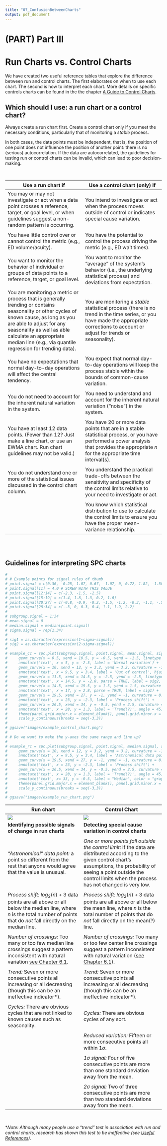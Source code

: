 ```yaml
---
title: "07_ConfusionBetweenCharts"
output: pdf_document
---
```


# (PART) Part III {-}

# Run Charts vs. Control Charts {#common_confusion}

We have created two useful reference tables that explore the difference between run and control charts. The first elaborates on when to use each chart. The second is how to interpret each chart. More details on specific controls charts can be found in the the chapter [A Guide to Control Charts](#guide_controlCharts).


## Which should I use: a run chart or a control chart? {#run_or_control_chart}

Always create a run chart first. Create a control chart only if you meet the necessary conditions, particularly that of monitoring a *stable* process. 

In both cases, the data points must be independent, that is, the position of one point does not influence the position of another point: there is no (serious) autocorrelation. If the data are autocorrelated, the guidelines for testing run or control charts can be invalid, which can lead to poor decision-making.   

<br>
\vspace{12pt}


| Use a run chart if | Use a control chart (only) if |
| ------------------------------------ | ------------------------------------- |
| You may or may not investigate or act when a data point crosses a reference, target, or goal level, or when guidelines suggest a non-random pattern is occurring. | You intend to investigate or act when the process moves outside of control or indicates special cause variation. | 
|  |  | 
| You have little control over or cannot control the metric (e.g., ED volume/acuity). | You have the potential to control the process driving the metric (e.g., ED wait times). | 
|  |  | 
| You want to monitor the behavior of individual or groups of data points to a reference, target, or goal level. | You want to monitor the "average" of the system's behavior (i.e., the underlying statistical process) and deviations from expectation. | 
|  |  | 
| You are monitoring a metric or process that is generally trending or contains seasonality or other cycles of known cause, as long as you are able to adjust for any seasonality as well as able calculate an appropriate median line (e.g., via quantile regression for trending data). | You are monitoring a *stable* statistical process (there is no trend in the time series, or you have made the appropriate corrections to account or adjust for trends or seasonality). |
|  |  | 
| You have no expectations that normal day-to-day operations will affect the central tendency. | You expect that normal day-to-day operations will keep the process stable within the bounds of common-cause variation. |
|  |  | 
| You do not need to account for the inherent natural variation in the system. | You need to understand and account for the inherent natural variation ("noise") in the system. | 
|  |  | 
| You have at least 12 data points. (Fewer than 12? Just make a line chart, or use an EWMA chart. Run chart guidelines may not be valid.) | You have 20 or more data points that are in a stable statistical process, or you have performed a power analysis that provides the appropriate *n* for the appropriate time interval(s). | 
|  |  | 
| You do not understand one or more of the statistical issues discussed in the control chart column. | You understand the practical trade-offs between the sensitivity and specificity of the control limits relative to your need to investigate or act. |
|  |  | 
| | You know which statistical distribution to use to calculate the control limits to ensure you have the proper mean-variance relationship. |  

<br>
\vspace{12pt}
<br>
\vspace{12pt}

## Guidelines for interpreting SPC charts {#guidelines}

``` r
# 
# # Example points for signal rules of thumb
# point.signal = c(0.36, -0.25, 1.07, 0.67, -1.07, 0, 0.72, 1.82, -1.50, -0.99)
# point.signal[11] = 4.0 # SCREW WITH THIS VALUE
# point.signal[12:14] = c(-2.3, -1.5, -2.5)
# point.signal[15:19] = c(1.4, 1.8, 1.3, 0.2, 1.6)
# point.signal[20:27] = c(-0.8, -0.9, -0.2, -1.5, -1.2, -0.3, -1.1, -.5)
# point.signal[28:34] = c(-.3, 0, 0.3, 0.4, 1.1, 1.9, 2.2)
# 
# subgroup.signal = 1:34
# mean.signal = 0
# median.signal = median(point.signal)
# sigma.signal = rep(1,34)
# 
# sig1 = as.character(expression(1~sigma~signal))
# sig2 = as.character(expression(2~sigma~signal))
# 
# example_cc = spc.plot(subgroup.signal, point.signal, mean.signal, sigma.signal) +
#     geom_curve(x = 0.5, xend = 10.5, y = -0.5, yend = -1.5, linetype = 2) +
#     annotate('text', x = 5, y = -2.3, label = 'Normal variation') +
#     geom_curve(x = 10, xend = 12, y = 3.2, yend = 3.2, curvature = -1, linetype = 2) +
#     annotate('text', x = 9.5, y = 3.4, label = 'Out of control', hjust = 1) +
#     geom_curve(x = 11.5, xend = 14.5, y = -2.5, yend = -2.5, linetype = 2) +
#     annotate('text', x = 14.5, y = -2.8, parse = TRUE, label = sig2, hjust = 0) +
#     geom_curve(x = 14.5, xend = 19.5, y = 1.5, yend = 1.5, curvature = -1, linetype = 2) +
#     annotate('text', x = 17, y = 2.8, parse = TRUE, label = sig1) +
#     geom_curve(x = 19.5, xend = 27, y = -1, yend = -1, curvature = 0.7, linetype = 2) +
#     annotate('text', x = 23, y = -2.3, label = 'Process shift') +
#     geom_curve(x = 26.5, xend = 34, y = -0.5, yend = 2.5, curvature = -0.2, linetype = 2) +
#     annotate('text', x = 28, y = 1.3, label = 'Trend(?)', angle = 45) +
#     theme(panel.grid.major.x = element_blank(), panel.grid.minor.x = element_blank()) +
#     scale_y_continuous(breaks = seq(-3,3))
# 
# ggsave("images/example_control_chart.png")
# 
# # Do we want to make the y-axes the same range and line up?
# 
# example_rc = spc.plot(subgroup.signal, point.signal, median.signal, sigma.signal, band.show = FALSE, ucl.show = FALSE, lcl.show = FALSE) +
#     geom_curve(x = 10, xend = 12, y = 3.2, yend = 3.2, curvature = -1, linetype = 2) +
#     annotate('text', x = 9.5, y = 3.4, label = 'Astronomical data point', hjust = 1) +
#     geom_curve(x = 19.5, xend = 27, y = -1, yend = -1, curvature = 0.7, linetype = 2) +
#     annotate('text', x = 23, y = -2.3, label = 'Process shift') +
#     geom_curve(x = 26.5, xend = 34, y = -0.5, yend = 2.5, curvature = -0.2, linetype = 2) +
#     annotate('text', x = 28, y = 1.3, label = 'Trend(?)', angle = 45) +
#     annotate('text', x= 33, y = -0.5, label = "Median", color = "gray50") +
#     theme(panel.grid.major.x = element_blank(), panel.grid.minor.x = element_blank()) +
#     scale_y_continuous(breaks = seq(-3,3))
# 
# ggsave("images/example_run_chart.png")
```

| Run chart | Control Chart |
| ----------------------------------- | ------------------------------------- |
| ![](images/example_run_chart.png) | ![](images/example_control_chart.png) |
| **Identifying possible signals of change in run charts** | **Detecting special cause variation in control charts** |
|  |  | 
| *"Astronomical" data point:* a point so different from the rest that anyone would agree that the value is unusual. | *One or more points fall outside the control limit:* if the data are distributed according to the given control chart's assumptions, the probability of seeing a point outside the control limits when the process has not changed is very low. |
|  |  | 
| *Process shift:* $log_2(n) + 3$ data points are all above or all below the median line, where $n$ is the total number of points that do $not$ fall directly on the median line. | *Process shift:* $log_2(n) + 3$ data points are all above or all below the mean line, where $n$ is the total number of points that do $not$ fall directly on the mean(?) line. |
|  |  | 
| *Number of crossings:* Too many or too few median line crossings suggest a pattern inconsistent with natural variation [see Chapter 6.1](#runcharts). | *Number of crossings:* Too many or too few center line crossings suggest a pattern inconsistent with natural variation ([see Chapter 6.1](#runcharts)). | 
|  |  | 
| *Trend:* Seven or more consecutive points all increasing or all decreasing (though this can be an ineffective indicator\*). | *Trend:* Seven or more consecutive points all increasing or all decreasing (though this can be an ineffective indicator\*).  | 
|  |  | 
| *Cycles:* There are obvious cycles that are not linked to known causes such as seasonality. | *Cycles:* There are obvious cycles of any sort. | 
|  |  | 
| | *Reduced variation:* Fifteen or more consecutive points all within 1$\sigma$. | 
|  |  | 
| | *1$\sigma$ signal:* Four of five consecutive points are more than one standard deviation away from the mean. | 
|  |  | 
| | *2$\sigma$ signal:* Two of three consecutive points are more than two standard deviations away from the mean. |

<br>
\vspace{12pt}

\**Note: Although many people use a "trend" test in association with run and control charts, research has shown this test to be ineffective (see [Useful References](#useful)).* 




